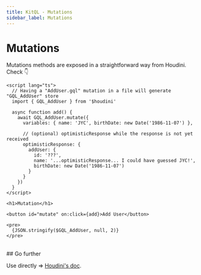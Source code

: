 ```yaml
---
title: KitQL - Mutations
sidebar_label: Mutations
---
```


# Mutations

Mutations methods are exposed in a straightforward way from Houdini. Check 👇

```svelte
<script lang="ts">
  // Having a "AddUser.gql" mutation in a file will generate "GQL_AddUser" store
  import { GQL_AddUser } from '$houdini'

  async function add() {
    await GQL_AddUser.mutate({
      variables: { name: 'JYC', birthDate: new Date('1986-11-07') },

      // (optional) optimisticResponse while the response is not yet received
      optimisticResponse: {
        addUser: {
          id: '???',
          name: '...optimisticResponse... I could have guessed JYC!',
          birthDate: new Date('1986-11-07')
        }
      }
    })
  }
</script>

<h1>Mutation</h1>

<button id="mutate" on:click={add}>Add User</button>

<pre>
  {JSON.stringify($GQL_AddUser, null, 2)}
</pre>
```

<br />
## Go further

Use directly => [Houdini's doc](https://www.houdinigraphql.com/api/mutation).
